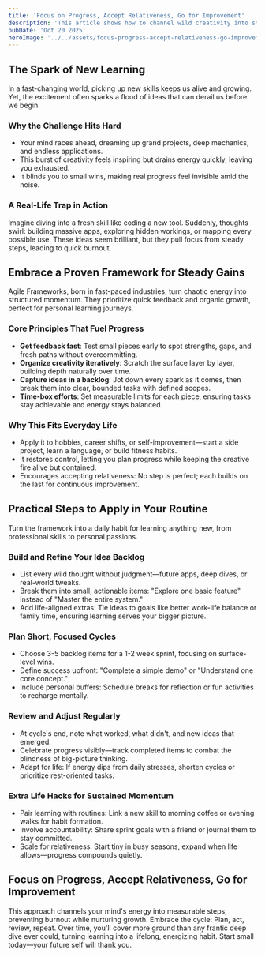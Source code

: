 ```yaml
---
title: 'Focus on Progress, Accept Relativeness, Go for Improvement'
description: 'This article shows how to channel wild creativity into steady progress using a simple, proven framework. No overwhelm—just clear steps, smart boundaries, and fast feedback.'
pubDate: 'Oct 20 2025'
heroImage: '../../assets/focus-progress-accept-relativeness-go-improvement.png'
---
```

## The Spark of New Learning
In a fast-changing world, picking up new skills keeps us alive and growing. Yet, the excitement often sparks a flood of ideas that can derail us before we begin.

### Why the Challenge Hits Hard
- Your mind races ahead, dreaming up grand projects, deep mechanics, and endless applications.
- This burst of creativity feels inspiring but drains energy quickly, leaving you exhausted.
- It blinds you to small wins, making real progress feel invisible amid the noise.

### A Real-Life Trap in Action
Imagine diving into a fresh skill like coding a new tool. Suddenly, thoughts swirl: building massive apps, exploring hidden workings, or mapping every possible use. These ideas seem brilliant, but they pull focus from steady steps, leading to quick burnout.

## Embrace a Proven Framework for Steady Gains
Agile Frameworks, born in fast-paced industries, turn chaotic energy into structured momentum. They prioritize quick feedback and organic growth, perfect for personal learning journeys.

### Core Principles That Fuel Progress
- **Get feedback fast**: Test small pieces early to spot strengths, gaps, and fresh paths without overcommitting.
- **Organize creativity iteratively**: Scratch the surface layer by layer, building depth naturally over time.
- **Capture ideas in a backlog**: Jot down every spark as it comes, then break them into clear, bounded tasks with defined scopes.
- **Time-box efforts**: Set measurable limits for each piece, ensuring tasks stay achievable and energy stays balanced.

### Why This Fits Everyday Life
- Apply it to hobbies, career shifts, or self-improvement—start a side project, learn a language, or build fitness habits.
- It restores control, letting you plan progress while keeping the creative fire alive but contained.
- Encourages accepting relativeness: No step is perfect; each builds on the last for continuous improvement.

## Practical Steps to Apply in Your Routine
Turn the framework into a daily habit for learning anything new, from professional skills to personal passions.

### Build and Refine Your Idea Backlog
- List every wild thought without judgment—future apps, deep dives, or real-world tweaks.
- Break them into small, actionable items: "Explore one basic feature" instead of "Master the entire system."
- Add life-aligned extras: Tie ideas to goals like better work-life balance or family time, ensuring learning serves your bigger picture.

### Plan Short, Focused Cycles
- Choose 3-5 backlog items for a 1-2 week sprint, focusing on surface-level wins.
- Define success upfront: "Complete a simple demo" or "Understand one core concept."
- Include personal buffers: Schedule breaks for reflection or fun activities to recharge mentally.

### Review and Adjust Regularly
- At cycle's end, note what worked, what didn't, and new ideas that emerged.
- Celebrate progress visibly—track completed items to combat the blindness of big-picture thinking.
- Adapt for life: If energy dips from daily stresses, shorten cycles or prioritize rest-oriented tasks.

### Extra Life Hacks for Sustained Momentum
- Pair learning with routines: Link a new skill to morning coffee or evening walks for habit formation.
- Involve accountability: Share sprint goals with a friend or journal them to stay committed.
- Scale for relativeness: Start tiny in busy seasons, expand when life allows—progress compounds quietly.

## Focus on Progress, Accept Relativeness, Go for Improvement
This approach channels your mind's energy into measurable steps, preventing burnout while nurturing growth. Embrace the cycle: Plan, act, review, repeat. Over time, you'll cover more ground than any frantic deep dive ever could, turning learning into a lifelong, energizing habit. Start small today—your future self will thank you.